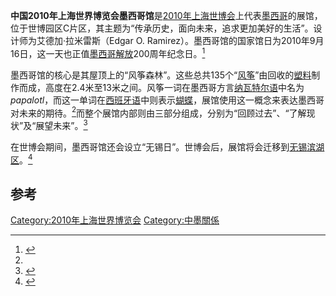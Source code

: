 {{coord|31.1860961|121.4779758|display=title|type:landmark|format=dms}}
{{Infobox building
| building_name       = 2010年上海世博会墨西哥馆
| native_building_name= 
| former_names        =
| alternate_names     =
| image               = Mexico Pavilion of Expo 2010.jpg
| caption             = 
| map_type            = 
| altitude            = 
| building_type       = 
| architectural_style = 
| structural_system   = 
| cost                = 
| ren_cost            =
| location            = [[上海|上海]]世博园区C片区
| address             = 
| client              = 
| owner               = 
| current_tenants     = 
| landlord            = 
| coordinates         = 
| start_date          = 2009年8月6日
| completion_date     = 
| inauguration_date   =
| renovation_date     = 
| demolition_date     = 
| destruction_date    = 
| height              = 
| diameter            = 
| other_dimensions    = 
| floor_count         = 
| floor_area          = 约4000平方米
| main_contractor     = 
| architect           = 艾德加·拉米雷斯
| architecture_firm   = 
| structural_engineer = 
| services_engineer   = 
| civil_engineer      = 
| other_designers     = 
| quantity_surveyor   = 
| awards              = 
| ren_architect       =
| ren_firm            =
| ren_str_engineer    = 
| ren_serv_engineer   = 
| ren_civ_engineer    = 
| ren_oth_designers   = 
| ren_qty_surveyor    = 
| ren_awards          = 
| references          = 
}}

'''中国2010年上海世界博览会墨西哥馆'''是[[2010年上海世博会|2010年上海世博会]]上代表[[墨西哥|墨西哥]]的展馆，位于世博园区C片区，其主题为“传承历史，面向未来，追求更加美好的生活”。设计师为艾德加·拉米雷斯（Edgar O. Ramirez）。墨西哥馆的国家馆日为2010年9月16日，这一天也正值[[墨西哥历史#独立|墨西哥解放]]200周年纪念日。<ref name="expo">{{cite web|url=http://www.expo2010.cn/a/20090806/000022.htm|title=世博会墨西哥馆奠基 风筝森林展现墨西哥的历史和创新|publisher=上海世博会官网|accessdate=2010-03-18|deadurl=yes|archiveurl=https://web.archive.org/web/20100221231459/http://www.expo2010.cn/a/20090806/000022.htm|archivedate=2010-02-21}}</ref>

墨西哥馆的核心是其屋顶上的“风筝森林”。这些总共135个“[[风筝|风筝]]”由回收的[[塑料|塑料]]制作而成，高度在2.4米至13米之间。风筝一词在墨西哥方言[[纳瓦特尔语|纳瓦特尔语]]中名为''papalotl''，而这一单词在[[西班牙语|西班牙语]]中则表示[[蝴蝶|蝴蝶]]，展馆使用这一概念来表达墨西哥对未来的期待。<ref name="expo" />而整个展馆内部则由三部分组成，分别为“回顾过去”、“了解现状”及“展望未来”。<ref>{{cite web|url=http://2010.qq.com/a/20090910/000017.htm|title=墨西哥馆可当场制作风筝 回顾过去的玛雅文化|publisher=腾讯世博|accessdate=2010-03-18|archive-date=2010-04-08|archive-url=https://web.archive.org/web/20100408103632/http://2010.qq.com/a/20090910/000017.htm|dead-url=no}}</ref>

在世博会期间，墨西哥馆还会设立“无锡日”。世博会后，展馆将会迁移到[[无锡|无锡]][[滨湖区|滨湖区]]。<ref>{{cite web|url=http://2010.qq.com/a/20100304/000118.htm|title=墨西哥馆世博期间设“无锡日” 会后永留中国|publisher=腾讯世博|accessdate=2010-03-18|archive-date=2010-04-10|archive-url=https://web.archive.org/web/20100410205350/http://2010.qq.com/a/20100304/000118.htm|dead-url=no}}</ref>

==参考==
{{reflist}}

{{2010年上海世博会展馆}}
[[Category:2010年上海世界博览会|Category:2010年上海世界博览会]]
[[Category:中墨關係|Category:中墨關係]]
